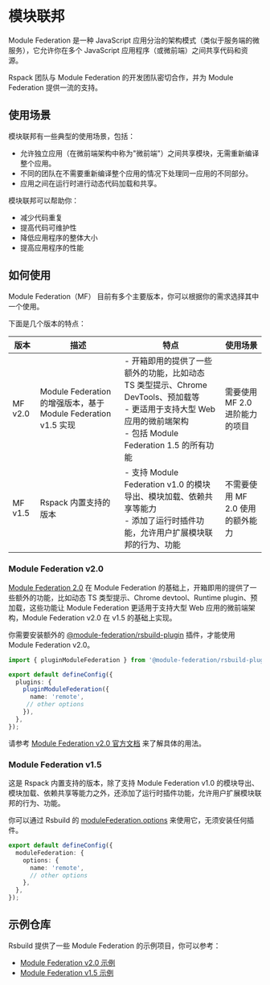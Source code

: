 # 模块联邦

Module Federation 是一种 JavaScript 应用分治的架构模式（类似于服务端的微服务），它允许你在多个 JavaScript 应用程序（或微前端）之间共享代码和资源。

Rspack 团队与 Module Federation 的开发团队密切合作，并为 Module Federation 提供一流的支持。

## 使用场景

模块联邦有一些典型的使用场景，包括：

- 允许独立应用（在微前端架构中称为"微前端"）之间共享模块，无需重新编译整个应用。
- 不同的团队在不需要重新编译整个应用的情况下处理同一应用的不同部分。
- 应用之间在运行时进行动态代码加载和共享。

模块联邦可以帮助你：

- 减少代码重复
- 提高代码可维护性
- 降低应用程序的整体大小
- 提高应用程序的性能

## 如何使用

Module Federation（MF） 目前有多个主要版本，你可以根据你的需求选择其中一个使用。

下面是几个版本的特点：

| 版本    | 描述                                                           | 特点                                                                                                                                                                                | 使用场景                         |
| ------- | -------------------------------------------------------------- | ----------------------------------------------------------------------------------------------------------------------------------------------------------------------------------- | -------------------------------- |
| MF v2.0 | Module Federation 的增强版本，基于 Module Federation v1.5 实现 | - 开箱即用的提供了一些额外的功能，比如动态 TS 类型提示、Chrome DevTools、预加载等<br />- 更适用于支持大型 Web 应用的微前端架构 <br />- 包括 Module Federation 1.5 的所有功能 <br /> | 需要使用 MF 2.0 进阶能力的项目   |
| MF v1.5 | Rspack 内置支持的版本                                          | - 支持 Module Federation v1.0 的模块导出、模块加载、依赖共享等能力<br />- 添加了运行时插件功能，允许用户扩展模块联邦的行为、功能 <br />                                             | 不需要使用 MF 2.0 使用的额外能力 |

### Module Federation v2.0

[Module Federation 2.0](https://module-federation.io/blog/announcement.html) 在 Module Federation 的基础上，开箱即用的提供了一些额外的功能，比如动态 TS 类型提示、Chrome devtool、Runtime plugin、预加载，这些功能让 Module Federation 更适用于支持大型 Web 应用的微前端架构，Module Federation v2.0 在 v1.5 的基础上实现。

你需要安装额外的 [@module-federation/rsbuild-plugin](https://www.npmjs.com/package/@module-federation/rsbuild-plugin) 插件，才能使用 Module Federation v2.0。

```ts title="rsbuild.config.ts"
import { pluginModuleFederation } from '@module-federation/rsbuild-plugin';

export default defineConfig({
  plugins: {
    pluginModuleFederation({
      name: 'remote',
     // other options
    }),
  },
});
```

请参考 [Module Federation v2.0 官方文档](https://module-federation.io/zh/) 来了解具体的用法。

### Module Federation v1.5

这是 Rspack 内置支持的版本，除了支持 Module Federation v1.0 的模块导出、模块加载、依赖共享等能力之外，还添加了运行时插件功能，允许用户扩展模块联邦的行为、功能。

你可以通过 Rsbuild 的 [moduleFederation.options](/config/module-federation/options) 来使用它，无须安装任何插件。

```ts title="rsbuild.config.ts"
export default defineConfig({
  moduleFederation: {
    options: {
      name: 'remote',
      // other options
    },
  },
});
```

## 示例仓库

Rsbuild 提供了一些 Module Federation 的示例项目，你可以参考：

- [Module Federation v2.0 示例](https://github.com/rspack-contrib/rspack-examples/tree/main/rsbuild/module-federation-enhanced)
- [Module Federation v1.5 示例](https://github.com/rspack-contrib/rspack-examples/tree/main/rsbuild/module-federation)
